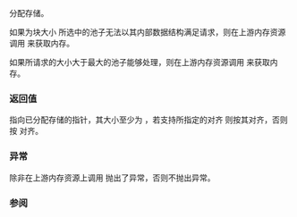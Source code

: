 {{cpp/experimental/pmr/unsynchronized_pool_resource/title|do_allocate}}
{{cpp/experimental/lib extensions/pmr/unsynchronized_pool_resource/navbar}}
{{ddcl|since=libfund_ts|1=
virtual void* do_allocate( std::size_t bytes, std::size_t alignment );
}}

分配存储。

如果为块大小 {{c|byte}} 所选中的池子无法以其内部数据结构满足请求，则在上游内存资源调用 {{tt|allocate()}} 来获取内存。

如果所请求的大小大于最大的池子能够处理，则在上游内存资源调用 {{tt|allocate()}} 来获取内存。

===返回值===
指向已分配存储的指针，其大小至少为 {{c|bytes}}，若支持所指定的对齐 {{c|alignment}} 则按其对齐，否则按 {{c|alignof(std::max_align_t)}} 对齐。

===异常===
除非在上游内存资源上调用 {{tt|allocate()}} 抛出了异常，否则不抛出异常。

===参阅===
{{dsc begin}}
{{dsc inc|cpp/experimental/memory_resource/dsc allocate}}
{{dsc inc|cpp/experimental/memory_resource/dsc do_allocate}}
{{dsc end}}